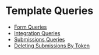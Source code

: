 
# Template Queries

- [Form Queries](./form.mdx)
- [Integration Queries](./integration.mdx)<Badge type="feature" text="New in 5.10.8+" />
- [Submissions Queries](./submissions.mdx)
- [Deleting Submissions By Token](./deleting-submissions-by-token.mdx)
